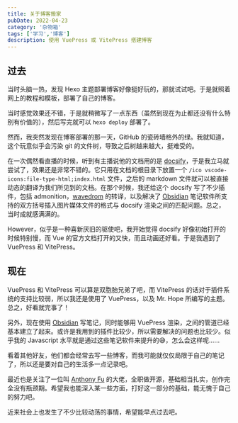 ```yaml
---
title: 关于博客搬家
pubDate: 2022-04-23
category: '杂物箱'
tags: ['学习','博客']
description: 使用 VuePress 或 VitePress 搭建博客
---
```



## 过去

当时头脑一热，发现 Hexo 主题部署博客好像挺好玩的，那就试试吧。于是就照着网上的教程和模板，部署了自己的博客。

当时感觉效果还不错，于是就稍微写了一点东西（虽然到现在为止都还没有什么特别有价值的），然后写完就可以 `hexo deploy` 部署了。

然而，我突然发现在博客部署的那一天，GitHub 的瓷砖墙格外的绿。我就知道，这个玩意似乎会污染 git 的文件树，导致之后树越来越大，挺难受的。

在一次偶然看直播的时候，听到有主播说他的文档用的是 [docsify](https://docsify.js.org)，于是我立马就尝试了，效果还是非常不错的。它只用在文档的根目录下放置一个 `/ico vscode-icons:file-type-html;index.html` 文件，之后的 markdown 文件就可以被直接动态的翻译为我们所见到的文档。在那个时候，我还给这个 docsify 写了不少插件，包括 admonition，[wavedrom](https://wavedrom.com) 的转译，以及解决了 [Obsidian](https://obsidian.md) 笔记软件所支持的双方括号插入图片媒体文件的格式与 docsify 渲染之间的匹配问题。总之，当时成就感满满的。

However，似乎是一种喜新厌旧的驱使吧，我开始觉得 docsify 好像初始打开的时候特别慢，而 Vue 的官方文档打开的又快，而且动画还好看。于是我遇到了 VuePress 和 VitePress。

## 现在

VuePress 和 VitePress 可以算是双胞胎兄弟了吧，而 VitePress 的话对于插件系统的支持比较弱，所以我还是使用了 VuePress，以及 Mr. Hope 所编写的主题。总之，好看就完事了！

另外，现在使用 [Obsidian](https://obsidian.md) 写笔记，同时能够用 VuePress 渲染，之间的管道已经基本建立了起来。或许是我用到的插件比较少，所以需要解决的问题也比较少。似乎我的 Javascript 水平就是通过这些笔记软件来提升的😅，怎么会这样呢……

看着其他好友，他们都会经常去写一些博客，而我可能就仅仅局限于自己的笔记了，所以还是要对自己的生活多一点记录吧。

最近也是关注了一位叫 [Anthony Fu](https://antfu.me) 的大佬，全职做开源，基础相当扎实，创作完全没有瓶颈期。希望我也能深入某一些方面，打好这一部分的基础，能无愧于自己的努力吧。

近来社会上也发生了不少比较动荡的事情，希望能早点过去吧。
